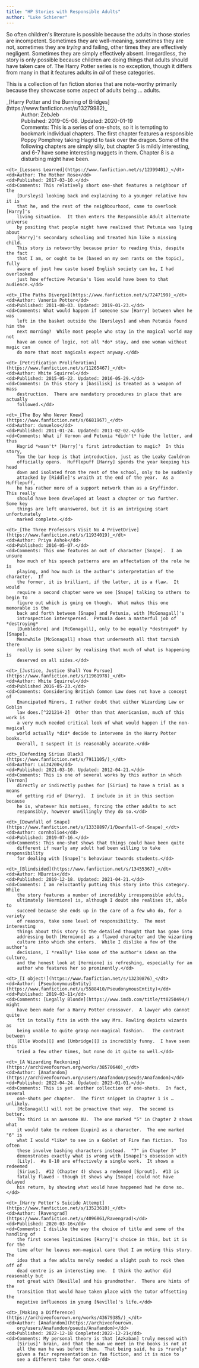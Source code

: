 ```yaml
---
title: "HP Stories with Responsible Adults"
author: "Luke Schierer"
---
```


So often children's literature is possible because the adults in those stories
are incompetent.  Sometimes they are well-meaning, sometimes they are not,
sometimes they are *trying* and failing, other times they are effectively
negligent.  Sometimes they are simply effectively absent.  Irregardless, the
story is only possible because children are doing things that adults should
have taken care of.  The Harry Potter series is no exception, though it differs
from many in that it features adults in *all* of these categories.  

This is a collection of fan fiction stories that are note-worthy primarily
because they showcase some aspect of adults being … adults. 

<dl>
    <dt>_[Harry Potter and the Burning of Bridges](https://www.fanfiction.net/s/13279982)_</dt>
    <dd>Author: ZebJeb</dd>
    <dd>Published: 2019-05-06. Updated: 2020-01-19</dd>
    <dd>Comments:  This is a series of one-shots, so it is tempting to bookmark
        individual chapters.  The first chapter features a responsible Poppy
        Pomphrey taking Hagrid to task over the dragon.  Some of the following
        chapters are simply silly, but chapter 5 is mildly interesting, and 6-7
        have some interesting nuggets in them.  Chapter 8 is a disturbing might
        have been.</dd>

    <dt>_[Lessons Learned](https://www.fanfiction.net/s/12399401)_</dt>
    <dd>Author: The Mother Rose</dd>
    <dd>Published: 2017-03-10.</dd>
    <dd>Comments: This relatively short one-shot features a neighbour of the
        [Dursleys] looking back and explaining to a younger relative how it is
        that he, and the rest of the neighbourhood, came to overlook [Harry]'s
        living situation.  It then enters the Responsible Adult alternate universe
        by positing that people might have realised that Petunia was lying about
        [Harry]'s secondary schooling and treated him like a missing child.
        This story is noteworthy because prior to reading this, despite the fact
        that I am, or ought to be (based on my own rants on the topic), fully
        aware of just how caste based English society can be, I had overlooked
        just how effective Petunia's lies would have been to that audience.</dd>

    <dt>_[The Paths Diverge](https://www.fanfiction.net/s/7247199)_</dt>
    <dd>Author: Vaneria Potter</dd>
    <dd>Published: 2011-08-03. Updated: 2019-01-23.</dd>
    <dd>Comments: What would happen if someone saw [Harry] between when he was
        left in the basket outside the [Dursleys] and when Petunia found him the
        next morning?  While most people who stay in the magical world may not
        have an ounce of logic, not all *do* stay, and one woman without magic can
        do more that most magicals expect anyway.</dd>

    <dt>_[Petrification Proliferation](https://www.fanfiction.net/s/11265467)_</dt>
    <dd>Author: White Squirrel</dd>
    <dd>Published: 2015-05-22. Updated: 2016-05-29.</dd>
    <dd>Comments: In this story a [basilisk] is treated as a weapon of mass
        destruction.  There are mandatory procedures in place that are actually
        followed.</dd>

    <dt>_[The Boy Who Never Knew](https://www.fanfiction.net/s/6681967)_</dt>
    <dd>Author: dunuelos</dd>
    <dd>Published: 2011-01-24. Updated: 2011-02-02.</dd>
    <dd>Comments: What if Vernon and Petunia *didn't* hide the letter, and thus
        Hagrid *wasn't* [Harry]'s first introduction to magic?  In this story,
        Tom the bar keep is that introduction, just as the Leaky Cauldron
        officially opens.  Hufflepuff [Harry] spends the year keeping his head
        down and isolated from the rest of the school, only to be suddenly
        attacked by [Riddle]'s wraith at the end of the year.  As a Hufflepuff,
        he has rather more of a support network than as a Gryffindor.  This really
        should have been developed at least a chapter or two further.  Some key
        things are left unanswered, but it is an intriguing start unfortunately
        marked complete.</dd>

    <dt>_[The Three Professors Visit No 4 PrivetDrive](https://www.fanfiction.net/s/11934019)_</dt>
    <dd>Author: Priya Ashok</dd>
    <dd>Published: 2016-05-07.</dd>
    <dd>Comments: This one features an out of character [Snape].  I am unsure
        how much of his speech patterns are an affectation of the role he is
        playing, and how much is the author's interpretation of the character.  If
        the former, it is brilliant, if the latter, it is a flaw.  It would
        require a second chapter were we see [Snape] talking to others to begin to
        figure out which is going on though.  What makes this one memorable is the
        back and forth between [Snape] and Petunia, with [McGonagall]'s
        introspection interspersed.  Petunia does a masterful job of *destroying*
        [Dumbledore] and [McGonagall], only to be equally *destroyed* by [Snape].
        Meanwhile [McGonagall] shows that underneath all that tarnish there
        really is some silver by realising that much of what is happening is
        deserved on all sides.</dd>

    <dt>_[Justice, Justice Shall You Pursue](https://www.fanfiction.net/s/11961978)_</dt>
    <dd>Author: White Squirrel</dd>
    <dd>Published 2016-05-23.</dd>
    <dd>Comments: Considering British Common Law does not have a concept of
        Emancipated Minors, I rather doubt that either Wizarding Law or Goblin
        law does.[^221214-2]  Other than that Americanism, much of this work is
        a very much needed critical look of what would happen if the non-magical
        world actually *did* decide to intervene in the Harry Potter books.
        Overall, I suspect it is reasonably accurate.</dd>

    <dt>_[Defending Sirius Black](https://www.fanfiction.net/s/7911105/)_</dt>
    <dd>Author: Luiz4200</dd>
    <dd>Published: 2021-03-10. Updated: 2012-04-21.</dd>
    <dd>Comments: This is one of several works by this author in which [Vernon]
        directly or indirectly pushes for [Sirius] to have a trial as a means
        of getting rid of [Harry].  I include in it in this section because
        he is, whatever his motives, forcing the other adults to act
        responsibly, however unwillingly they do so.</dd>

    <dt>_[Downfall of Snape](https://www.fanfiction.net/s/13338897/1/Downfall-of-Snape)_</dt>
    <dd>Author: cornholio4</dd>
    <dd>Published: 2019-07-16.</dd>
    <dd>Comments: This one-shot shows that things could have been quite
        different if nearly any adult had been willing to take responsibility
        for dealing with [Snape]'s behaviour towards students.</dd>

    <dt>_[Blindsided](https://www.fanfiction.net/s/13455367)_</dt>
    <dd>Author: MBurris</dd>
    <dd>Published: 2019-12-18. Updated: 2021-04-21.</dd>
    <dd>Comments: I am reluctantly putting this story into this category.  While
        the story features a number of incredibly irresponsible adults,
        ultimately [Hermione] is, although I doubt she realises it, able to
        succeed because she ends up in the care of a few who do, for a variety
        of reasons, take some level of responsibility.  The most interesting
        things about this story is the detailed thought that has gone into
        addressing both [Hermione] as a flawed character and the wizarding
        culture into which she enters.  While I dislike a few of the author's
        decisions, I *really* like some of the author's ideas on the culture,
        and the honest look at [Hermione] is refreshing, especially for an
        author who features her so prominently.</dd>

    <dt>_[I object!](https://www.fanfiction.net/s/13230876)_</dt>
    <dd>Author: [PseudonymousEntity](https://www.fanfiction.net/u/5588410/PseudonymousEntity)</dd>
    <dd>Published: 2019-03-11</dd>
    <dd>Comments: [Legally Blonde](https://www.imdb.com/title/tt0250494/) might
        have been made for a Harry Potter crossover.  A lawyer who cannot quite
        fit in totally fits in with the way Mrs. Rowling depicts wizards as
        being unable to quite grasp non-magical fashion.   The contrast between
        [Elle Woods][] and [Umbridge][] is incredibly funny.  I have seen this
        tried a few other times, but none do it quite so well.</dd>

    <dt>_[A Wizarding Reckoning](https://archiveofourown.org/works/38570640)_</dt>
    <dd>Author: [Anafandom](https://archiveofourown.org/users/Anafandom/pseuds/Anafandom)</dd>
    <dd>Published: 2022-04-24. Updated: 2023-01-01.</dd>
    <dd>Comments: This is yet another collection of one-shots.  In fact, several
        one-shots per chapter.  The first snippet in Chapter 1 is … unlikely.
        [McGonagall] will not be proactive that way.  The second is better.
        The third is an awesome AU.  The one marked "5" in Chapter 2 shows what
        it would take to redeem [Lupin] as a character.  The one marked "6" is
        what I would *like* to see in a Goblet of Fire fan fiction.  Too often
        these involve bashing characters instead.  "7" in Chapter 3"
        demonstrates exactly what is wrong with [Snape]'s obsession with
        [Lily].  #s 8-10 are effectively a single work.  It shows a redeemed
        [Sirius].  #12 (Chapter 4) shows a redeemed [Sprout].  #13 is
        fatally flawed - though it shows why [Snape] could not have delayed
        his return, by showing what would have happened had he done so.</dd>

    <dt>_[Harry Potter's Suicide Attempt](https://www.fanfiction.net/s/13523610)_</dt>
    <dd>Author: [Ravengrad](https://www.fanfiction.net/u/4096861/Ravengrad)</dd>
    <dd>Published: 2020-03-16</dd>
    <dd>Comments: I dislike the way the choice of title and some of the handling of
        the first scenes legitimizes [Harry]'s choice in this, but it is for the
        time after he leaves non-magical care that I am noting this story.  The
        idea that a few adults merely needed a slight push to rock them off of
        dead centre is an interesting one.  I think the author did reasonably but
        not great with [Neville] and his grandmother.  There are hints of the
        transition that would have taken place with the tutor offsetting the
        negative influences in young [Neville]'s life.</dd>

    <dt>_[Making a Difference](https://archiveofourown.org/works/43679385/)_</dt>
    <dd>Author: [Anafandom](https://archiveofourown.
        org/users/Anafandom/pseuds/Anafandom)</dd>
    <dd>Published: 2022-12-18 Completed:2022-12-21</dd>
    <dd>Comments: My personal theory is that [Azkaban] truly messed with
        [Sirius]' brain, and that the man we meet in the books is not at
        all the man he was before them.  That being said, he is *rarely*
        given a fair representation in fan fiction, and it is nice to
        see a different take for once.</dd>

</dl>


[Neville]: </harrypedia/people/longbottom/neville/>

[Elle Woods]: <https://www.imdb.com/title/tt0250494/characters/nm0000702?ref_=tt_cl_c_1>

[Umbrdige]: </harrypedia/people/umbridge/delores_jane>

[^221214-2]: [Wikipedia](https://wikipedia.org).  "[Emancipation of Minors](https://en.wikipedia.org/wiki/Emancipation_of_minors)" Last edited 2022-10-12.

[Hermione]: </harrypedia/people/granger/hermione_jean>

[Sirius]: </harrypedia/people/black/sirius_iii>

[Harry]: </harrypedia/people/potter/harry_james>

[Vernon]: </harrypedia/people/dursley/vernon>

[Snape]: </harrypedia/people/snape/severus>

[Riddle]: </harrypedia/people/riddle/tom_marvolo>

[McGonagall]: </harrypedia/people/mcgonagall/minerva>

[Dursleys]: </harrypedia/people/dursley>

[Dumbledore]: </harrypedia/people/dumbledore/albus_percival_wulfric_brian>

[basilisk]: </harrypedia/animals/basilisk>

[Lupin]: </harrypedia/people/lupin/remus_john>

[Lily]: </harrypedia/people/evans/lily_j.>

[Sprout]: </harrypedia/people/sprout/pomona>

[Azkaban]: </harrypedia/azkaban/>